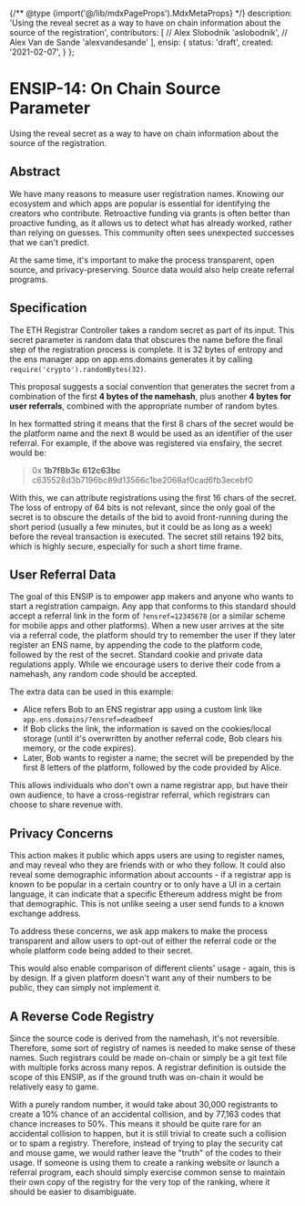 {/** @type {import('@/lib/mdxPageProps').MdxMetaProps} */}
    description: 'Using the reveal secret as a way to have on chain information about the source of the registration',
    contributors: [
        // Alex Slobodnik
        'aslobodnik',
        // Alex Van de Sande
        'alexvandesande'
    ],
    ensip: {
        status: 'draft',
        created: '2021-02-07',
    }
};

# ENSIP-14: On Chain Source Parameter

Using the reveal secret as a way to have on chain information about the source of the registration.

## Abstract

We have many reasons to measure user registration names. Knowing our ecosystem and which apps are popular is essential for identifying the creators who contribute. Retroactive funding via grants is often better than proactive funding, as it allows us to detect what has already worked, rather than relying on guesses. This community often sees unexpected successes that we can't predict.

At the same time, it's important to make the process transparent, open source, and privacy-preserving. Source data would also help create referral programs.

## Specification

The ETH Registrar Controller takes a random secret as part of its input. This secret parameter is random data that obscures the name before the final step of the registration process is complete. It is 32 bytes of entropy and the ens manager app on app.ens.domains generates it by calling `require('crypto').randomBytes(32)`.

This proposal suggests a social convention that generates the secret from a combination of the first **4 bytes of the namehash**, plus another **4 bytes for user referrals**, combined with the appropriate number of random bytes.

In hex formatted string it means that the first 8 chars of the secret would be the platform name and the next 8 would be used as an identifier of the user referral. For example, if the above was registered via ensfairy, the secret would be:

> 0x **1b7f8b3c** **612c63bc** c635528d3b7196bc89d13566c1be2068af0cad6fb3ecebf0
> 

With this, we can attribute registrations using the first 16 chars of the secret. The loss of entropy of 64 bits is not relevant, since the only goal of the secret is to obscure the details of the bid to avoid front-running during the short period (usually a few minutes, but it could be as long as a week) before the reveal transaction is executed. The secret still retains 192 bits, which is highly secure, especially for such a short time frame.

## User Referral Data

The goal of this ENSIP is to empower app makers and anyone who wants to start a registration campaign. Any app that conforms to this standard should accept a referral link in the form of `?ensref=12345678` (or a similar scheme for mobile apps and other platforms). When a new user arrives at the site via a referral code, the platform should try to remember the user if they later register an ENS name, by appending the code to the platform code, followed by the rest of the secret. Standard cookie and private data regulations apply. While we encourage users to derive their code from a namehash, any random code should be accepted.

The extra data can be used in this example:

- Alice refers Bob to an ENS registrar app using a custom link like `app.ens.domains/?ensref=deadbeef`
- If Bob clicks the link, the information is saved on the cookies/local storage (until it's overwritten by another referral code, Bob clears his memory, or the code expires).
- Later, Bob wants to register a name; the secret will be prepended by the first 8 letters of the platform, followed by the code provided by Alice.

This allows individuals who don't own a name registrar app, but have their own audience, to have a cross-registrar referral, which registrars can choose to share revenue with.

## Privacy Concerns

This action makes it public which apps users are using to register names, and may reveal who they are friends with or who they follow. It could also reveal some demographic information about accounts - if a registrar app is known to be popular in a certain country or to only have a UI in a certain language, it can indicate that a specific Ethereum address might be from that demographic. This is not unlike seeing a user send funds to a known exchange address.

To address these concerns, we ask app makers to make the process transparent and allow users to opt-out of either the referral code or the whole platform code being added to their secret.

This would also enable comparison of different clients' usage - again, this is by design. If a given platform doesn't want any of their numbers to be public, they can simply not implement it.

## A Reverse Code Registry

Since the source code is derived from the namehash, it's not reversible. Therefore, some sort of registry of names is needed to make sense of these names. Such registrars could be made on-chain or simply be a git text file with multiple forks across many repos. A registrar definition is outside the scope of this ENSIP, as if the ground truth was on-chain it would be relatively easy to game.

With a purely random number, it would take about 30,000 registrants to create a 10% chance of an accidental collision, and by 77,163 codes that chance increases to 50%. This means it should be quite rare for an accidental collision to happen, but it is still trivial to create such a collision or to spam a registry. Therefore, instead of trying to play the security cat and mouse game, we would rather leave the "truth" of the codes to their usage. If someone is using them to create a ranking website or launch a referral program, each should simply exercise common sense to maintain their own copy of the registry for the very top of the ranking, where it should be easier to disambiguate.

